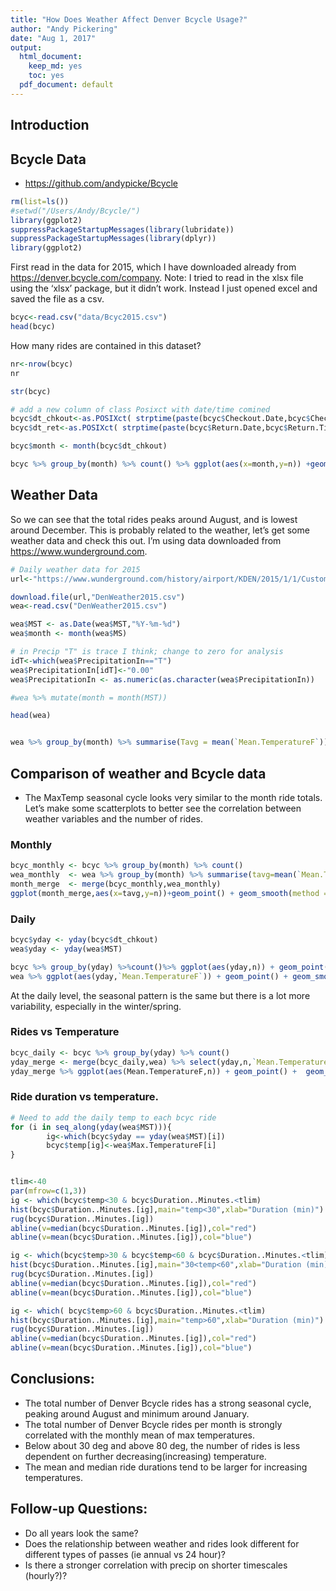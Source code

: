 ```yaml
---
title: "How Does Weather Affect Denver Bcycle Usage?"
author: "Andy Pickering"
date: "Aug 1, 2017"
output:
  html_document:
    keep_md: yes
    toc: yes
  pdf_document: default
---
```


## Introduction


## Bcycle Data
- <https://github.com/andypicke/Bcycle>

```r
rm(list=ls())
#setwd("/Users/Andy/Bcycle/")
library(ggplot2)
suppressPackageStartupMessages(library(lubridate))
suppressPackageStartupMessages(library(dplyr))
library(ggplot2)
```


First read in the data for 2015, which I have downloaded already from <https://denver.bcycle.com/company>. Note: I tried to read in the xlsx file using the 'xlsx' package, but it didn't work. Instead I just opened excel and saved the file as a csv.

```r
bcyc<-read.csv("data/Bcyc2015.csv")
head(bcyc)
```


How many rides are contained in this dataset?
```r
nr<-nrow(bcyc)
nr
```


```r
str(bcyc)
```



```r
# add a new column of class Posixct with date/time comined
bcyc$dt_chkout<-as.POSIXct( strptime(paste(bcyc$Checkout.Date,bcyc$Checkout.Time),"%m/%d/%y %H:%M:%S"))
bcyc$dt_ret<-as.POSIXct( strptime(paste(bcyc$Return.Date,bcyc$Return.Time),"%m/%d/%y %H:%M:%S"))

bcyc$month <- month(bcyc$dt_chkout)


```


```r
bcyc %>% group_by(month) %>% count() %>% ggplot(aes(x=month,y=n)) +geom_point() + geom_line() + geom_smooth()
```



## Weather Data
So we can see that the total rides peaks around August, and is lowest around December. This is probably related to the weather, let's get some weather data and check this out. I'm using data downloaded from <https://www.wunderground.com>.

```r

# Daily weather data for 2015
url<-"https://www.wunderground.com/history/airport/KDEN/2015/1/1/CustomHistory.html?dayend=31&monthend=12&yearend=2015&req_city=&req_state=&req_statename=&reqdb.zip=&reqdb.magic=&reqdb.wmo=&format=1"

download.file(url,"DenWeather2015.csv")
wea<-read.csv("DenWeather2015.csv")

wea$MST <- as.Date(wea$MST,"%Y-%m-%d")
wea$month <- month(wea$MS)

# in Precip "T" is trace I think; change to zero for analysis
idT<-which(wea$PrecipitationIn=="T")
wea$PrecipitationIn[idT]<-"0.00"
wea$PrecipitationIn <- as.numeric(as.character(wea$PrecipitationIn))

#wea %>% mutate(month = month(MST))

head(wea)



```


```r
wea %>% group_by(month) %>% summarise(Tavg = mean(`Mean.TemperatureF`)) %>% ggplot(aes(x=month,y=Tavg)) + geom_point() + geom_line() + geom_smooth()

```


## Comparison of weather and Bcycle data 
- The MaxTemp seasonal cycle looks very similar to the month ride totals. Let's make some scatterplots to better see the correlation between weather variables and the number of rides.



### Monthly


```r
bcyc_monthly <- bcyc %>% group_by(month) %>% count()
wea_monthly  <- wea %>% group_by(month) %>% summarise(tavg=mean(`Mean.TemperatureF`,na.rm=TRUE))
month_merge  <- merge(bcyc_monthly,wea_monthly) 
ggplot(month_merge,aes(x=tavg,y=n))+geom_point() + geom_smooth(method = "lm")
```



### Daily

```r

bcyc$yday <- yday(bcyc$dt_chkout)
wea$yday <- yday(wea$MST)

bcyc %>% group_by(yday) %>%count()%>% ggplot(aes(yday,n)) + geom_point() + geom_smooth()
wea %>% ggplot(aes(yday,`Mean.TemperatureF`)) + geom_point() + geom_smooth()

```



At the daily level, the seasonal pattern is the same but there is a lot more variability, especially in the winter/spring.  
  

### Rides vs Temperature 
```r
bcyc_daily <- bcyc %>% group_by(yday) %>% count()
yday_merge <- merge(bcyc_daily,wea) %>% select(yday,n,`Mean.TemperatureF`)
yday_merge %>% ggplot(aes(Mean.TemperatureF,n)) + geom_point() +  geom_smooth(col='red') + geom_smooth(method = "lm")
```


### Ride duration vs temperature.

```r
# Need to add the daily temp to each bcyc ride
for (i in seq_along(yday(wea$MST))){
        ig<-which(bcyc$yday == yday(wea$MST)[i])
        bcyc$temp[ig]<-wea$Max.TemperatureF[i]
}


tlim<-40
par(mfrow=c(1,3))
ig <- which(bcyc$temp<30 & bcyc$Duration..Minutes.<tlim)
hist(bcyc$Duration..Minutes.[ig],main="temp<30",xlab="Duration (min)")
rug(bcyc$Duration..Minutes.[ig])
abline(v=median(bcyc$Duration..Minutes.[ig]),col="red")
abline(v=mean(bcyc$Duration..Minutes.[ig]),col="blue")

ig <- which(bcyc$temp>30 & bcyc$temp<60 & bcyc$Duration..Minutes.<tlim)
hist(bcyc$Duration..Minutes.[ig],main="30<temp<60",xlab="Duration (min)")
rug(bcyc$Duration..Minutes.[ig])
abline(v=median(bcyc$Duration..Minutes.[ig]),col="red")
abline(v=mean(bcyc$Duration..Minutes.[ig]),col="blue")

ig <- which( bcyc$temp>60 & bcyc$Duration..Minutes.<tlim)
hist(bcyc$Duration..Minutes.[ig],main="temp>60",xlab="Duration (min)")
rug(bcyc$Duration..Minutes.[ig])
abline(v=median(bcyc$Duration..Minutes.[ig]),col="red")
abline(v=mean(bcyc$Duration..Minutes.[ig]),col="blue")

```


## Conclusions:  
- The total number of Denver Bcycle rides has a strong seasonal cycle, peaking around August and minimum around January.  
- The total number of Denver Bcycle rides per month is strongly correlated with the monthly mean of max temperatures.  
- Below about 30 deg and above 80 deg, the number of rides is less dependent on further decreasing(increasing) temperature.  
- The mean and median ride durations tend to be larger for increasing temperatures.  

##  Follow-up Questions:  
- Do all years look the same?  
- Does the relationship between weather and rides look different for different types of passes (ie annual vs 24 hour)?  
- Is there a stronger correlation with precip on shorter timescales (hourly?)?

